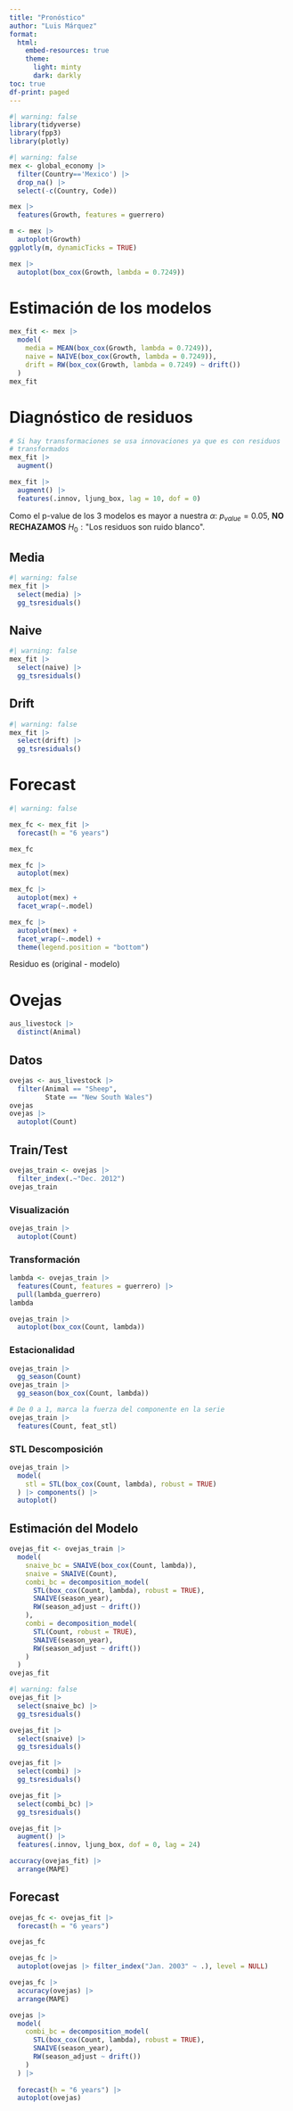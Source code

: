 ```yaml
---
title: "Pronóstico"
author: "Luis Márquez"
format:
  html:
    embed-resources: true
    theme:
      light: minty
      dark: darkly
toc: true
df-print: paged
---
```


```r
#| warning: false
library(tidyverse)
library(fpp3)
library(plotly)
```

```r
#| warning: false
mex <- global_economy |> 
  filter(Country=='Mexico') |> 
  drop_na() |> 
  select(-c(Country, Code))

mex |> 
  features(Growth, features = guerrero)

m <- mex |> 
  autoplot(Growth)
ggplotly(m, dynamicTicks = TRUE)

mex |> 
  autoplot(box_cox(Growth, lambda = 0.7249))

```

# Estimación de los modelos

```r
mex_fit <- mex |> 
  model(
    media = MEAN(box_cox(Growth, lambda = 0.7249)),
    naive = NAIVE(box_cox(Growth, lambda = 0.7249)),
    drift = RW(box_cox(Growth, lambda = 0.7249) ~ drift())
  )
mex_fit
```

# Diagnóstico de residuos

```r
# Si hay transformaciones se usa innovaciones ya que es con residuos
# transformados
mex_fit |> 
  augment()

mex_fit |> 
  augment() |> 
  features(.innov, ljung_box, lag = 10, dof = 0)
```

Como el p-value de los 3 modelos es mayor a nuestra $\alpha$: $p_{value} = 0.05$, **NO RECHAZAMOS** $H_0 : \text{"Los residuos son ruido blanco"}$.

## Media

```r
#| warning: false
mex_fit |> 
  select(media) |> 
  gg_tsresiduals()
```

## Naive

```r
#| warning: false
mex_fit |> 
  select(naive) |> 
  gg_tsresiduals()
```

## Drift

```r
#| warning: false
mex_fit |> 
  select(drift) |> 
  gg_tsresiduals()
```

# Forecast

```r
#| warning: false

mex_fc <- mex_fit |> 
  forecast(h = "6 years")

mex_fc

mex_fc |> 
  autoplot(mex)

mex_fc |> 
  autoplot(mex) + 
  facet_wrap(~.model)

mex_fc |> 
  autoplot(mex) + 
  facet_wrap(~.model) + 
  theme(legend.position = "bottom")
```

Residuo es (original - modelo)

# Ovejas

```r
aus_livestock |> 
  distinct(Animal)
```

## Datos

```r
ovejas <- aus_livestock |> 
  filter(Animal == "Sheep",
         State == "New South Wales")
ovejas
ovejas |> 
  autoplot(Count)
```

## Train/Test

```r
ovejas_train <- ovejas |> 
  filter_index(.~"Dec. 2012")
ovejas_train
```

### Visualización

```r
ovejas_train |> 
  autoplot(Count)
```

### Transformación

```r
lambda <- ovejas_train |> 
  features(Count, features = guerrero) |> 
  pull(lambda_guerrero)
lambda

ovejas_train |> 
  autoplot(box_cox(Count, lambda))
```

### Estacionalidad

```r
ovejas_train |> 
  gg_season(Count)
ovejas_train |> 
  gg_season(box_cox(Count, lambda))
```

```r
# De 0 a 1, marca la fuerza del componente en la serie
ovejas_train |> 
  features(Count, feat_stl)
```
### STL Descomposición

```r
ovejas_train |> 
  model(
    stl = STL(box_cox(Count, lambda), robust = TRUE)
  ) |> components() |> 
  autoplot()
```

## Estimación del Modelo

```r
ovejas_fit <- ovejas_train |> 
  model(
    snaive_bc = SNAIVE(box_cox(Count, lambda)),
    snaive = SNAIVE(Count),
    combi_bc = decomposition_model(
      STL(box_cox(Count, lambda), robust = TRUE),
      SNAIVE(season_year),
      RW(season_adjust ~ drift())
    ),
    combi = decomposition_model(
      STL(Count, robust = TRUE),
      SNAIVE(season_year),
      RW(season_adjust ~ drift())
    )
  )
ovejas_fit
```

```r
#| warning: false
ovejas_fit |> 
  select(snaive_bc) |> 
  gg_tsresiduals()

ovejas_fit |> 
  select(snaive) |> 
  gg_tsresiduals()

ovejas_fit |> 
  select(combi) |> 
  gg_tsresiduals()

ovejas_fit |> 
  select(combi_bc) |> 
  gg_tsresiduals()

ovejas_fit |> 
  augment() |> 
  features(.innov, ljung_box, dof = 0, lag = 24)
```

```r
accuracy(ovejas_fit) |> 
  arrange(MAPE)
```

## Forecast

```r
ovejas_fc <- ovejas_fit |> 
  forecast(h = "6 years")

ovejas_fc

ovejas_fc |> 
  autoplot(ovejas |> filter_index("Jan. 2003" ~ .), level = NULL)
```

```r
ovejas_fc |> 
  accuracy(ovejas) |> 
  arrange(MAPE)
```

```r
ovejas |> 
  model(
    combi_bc = decomposition_model(
      STL(box_cox(Count, lambda), robust = TRUE),
      SNAIVE(season_year),
      RW(season_adjust ~ drift())
    )
  ) |> 
  
  forecast(h = "6 years") |> 
  autoplot(ovejas)
```


